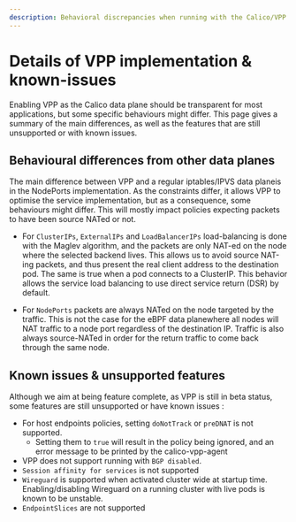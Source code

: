 ```yaml
---
description: Behavioral discrepancies when running with the Calico/VPP data plane
---
```


# Details of VPP implementation & known-issues

Enabling VPP as the Calico data plane should be transparent for most applications, but some specific behaviours might differ. This page gives a summary of the main differences, as well as the features that are still unsupported or with known issues.

## Behavioural differences from other data planes

The main difference between VPP and a regular iptables/IPVS data planeis in the NodePorts implementation. As the constraints differ, it allows VPP to optimise the service implementation, but as a consequence, some behaviours might differ. This will mostly impact policies expecting packets to have been source NATed or not.

- For `ClusterIPs`, `ExternalIPs` and `LoadBalancerIPs` load-balancing is done with the Maglev algorithm, and the packets are only NAT-ed on the node where the selected backend lives. This allows us to avoid source NAT-ing packets, and thus present the real client address to the destination pod. The same is true when a pod connects to a ClusterIP. This behavior allows the service load balancing to use direct service return (DSR) by default.

- For `NodePorts` packets are always NATed on the node targeted by the traffic. This is not the case for the eBPF data planewhere all nodes will NAT traffic to a node port regardless of the destination IP. Traffic is also always source-NATed in order for the return traffic to come back through the same node.

## Known issues & unsupported features

Although we aim at being feature complete, as VPP is still in beta status, some features are still unsupported or have known issues :

- For host endpoints policies, setting `doNotTrack` or `preDNAT` is not supported.
  - Setting them to `true` will result in the policy being ignored, and an error message to be printed by the calico-vpp-agent
- VPP does not support running with `BGP disabled`.
- `Session affinity for services` is not supported
- `Wireguard` is supported when activated cluster wide at startup time. Enabling/disabling Wireguard on a running cluster with live pods is known to be unstable.
- `EndpointSlices` are not supported
